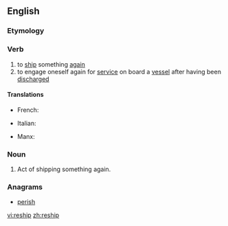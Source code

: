 ==English==

===Etymology===
{{prefix|re|ship}}

===Verb===
{{en-verb|reships|reshipping|reshipped}}

# to [[ship]] something [[again]]
# to engage oneself again for [[service]] on board a [[vessel]] after having been [[discharge]]d

====Translations====
{{trans-top|to ship something again}}
* French: {{t+|fr|réexpédier}}
{{trans-mid}}
{{trans-bottom}}

{{trans-top|to engage oneself again for service on board a vessel after having been discharged}}
* Italian: {{t-|it|reimbarcarsi}}
{{trans-mid}}
* Manx: {{t-|gv|aachur er boayrd}}
{{trans-bottom}}

===Noun===
{{en-noun}}

# Act of shipping something again.

===Anagrams===
* [[perish#English|perish]]

[[vi:reship]]
[[zh:reship]]